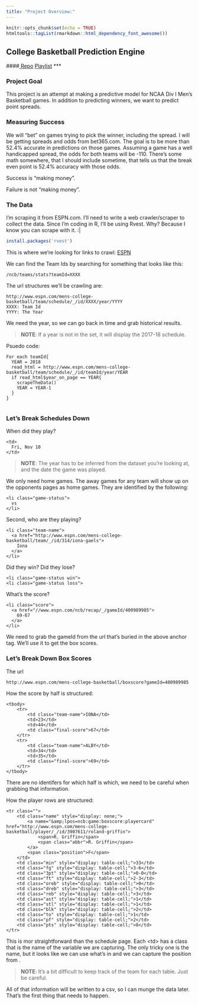 ```yaml
---
title: "Project Overview:"
---
```


```r
knitr::opts_chunk$set(echo = TRUE)
htmltools::tagList(rmarkdown::html_dependency_font_awesome())
```

## College Basketball Prediction Engine
####[<i class="fa fa-github fa-lg"></i> Repo](https://github.com/DavidDoesData/cbbpa)       [<i class="fa fa-youtube-play fa-lg"></i> Playlist](https://www.youtube.com/playlist?list=PLuMZyjodYY6T9WM2Opa_-vwig970tYA5_)
***

### Project Goal

This project is an attempt at making a predictive model for NCAA Div I Men's Basketball games. In addition to predicting winners, we want to predict point spreads. 

### Measuring Success
We will "bet" on games trying to pick the winner, including the spread. I will be getting spreads and odds from bet365.com. The goal is to be more than 52.4% accurate in predictions on those games. Assuming a game has a well handicapped spread, the odds for both teams will be -110. There's some math somewhere, that I should include sometime, that tells us that the break even point is 52.4% accuracy with those odds.

Success is "making money".

Failure is not "making money".

### The Data

I'm scraping it from ESPN.com. I'll need to write a web crawler/scraper to collect the data. Since I'm coding in R, I'll be using Rvest. Why? Because I know you can scrape with it. :|


```R
install.packages('rvest')
```

This is where we're looking for links to crawl: [ESPN](http://www.espn.com/mens-college-basketball/teams)

We can find the Team Ids by searching for something that looks like this:
```
/ncb/teams/stats?teamId=XXXX
```

The url structures we'll be crawling are:
```
http://www.espn.com/mens-college-basketball/team/schedule/_/id/XXXX/year/YYYY
XXXX: Team Id
YYYY: The Year
```
We need the year, so we can go back in time and grab historical results.

> **NOTE**: If a year is not in the set, it will display the 2017-18 schedule.

Psuedo code:
```
For each teamId{ 
  YEAR = 2018
  read_html = http://www.espn.com/mens-college-basketball/team/schedule/_/id/teamId/year/YEAR
  if read_html$year_on_page == YEAR{
    scrapeTheData()
    YEAR = YEAR-1
  }
}
  
```

### Let's Break Schedules Down
When did they play?
```
<td>
  Fri, Nov 10
</td>
```
> **NOTE**: The year has to be inferred from the dataset you're looking at, and the date the game was played.

We only need home games. The away games for any team will show up on the opponents pages as home games. They are identified by the following:
```
<li class="game-status">
  vs
</li>
```

Second, who are they playing?
```
<li class="team-name">
  <a href="http://www.espn.com/mens-college-basketball/team/_/id/314/iona-gaels">
    Iona
  </a>
</li>
```

Did they win? Did they lose?
```
<li class="game-status win">
<li class="game-status loss">
```

What's the score?
```
<li class="score">
  <a href="//www.espn.com/ncb/recap/_/gameId/400989985">
    69-67
  </a>
</li>
```

We need to grab the gameId from the url that's buried in the above anchor tag. We'll use it to get the box scores.


### Let's Break Down Box Scores
The url
```
http://www.espn.com/mens-college-basketball/boxscore?gameId=400989985
```

How the score by half is structured:
```
<tbody>
	<tr>
		<td class="team-name">IONA</td>
		<td>23</td>
		<td>44</td>
		<td class="final-score">67</td>
	</tr>
	<tr>
		<td class="team-name">ALBY</td>
		<td>34</td>
		<td>35</td>
		<td class="final-score">69</td>
	</tr>
</tbody>
```
There are no identifers for which half is which, we need to be careful when grabbing that information.

How the player rows are structured:
```
<tr class="">
	<td class="name" style="display: none;">
		<a name="&amp;lpos=ncb:game:boxscore:playercard" href="http://www.espn.com/mens-college-basketball/player/_/id/3907611/roland-griffin">
			<span>R. Griffin</span>
			<span class="abbr">R. Griffin</span>
		</a>
		<span class="position">F</span>
	</td>
	<td class="min" style="display: table-cell;">33</td>
	<td class="fg" style="display: table-cell;">3-6</td>
	<td class="3pt" style="display: table-cell;">0-0</td>
	<td class="ft" style="display: table-cell;">2-3</td>
	<td class="oreb" style="display: table-cell;">0</td>
	<td class="dreb" style="display: table-cell;">3</td>
	<td class="reb" style="display: table-cell;">3</td>
	<td class="ast" style="display: table-cell;">1</td>
	<td class="stl" style="display: table-cell;">1</td>
	<td class="blk" style="display: table-cell;">2</td>
	<td class="to" style="display: table-cell;">1</td>
	<td class="pf" style="display: table-cell;">2</td>
	<td class="pts" style="display: table-cell;">8</td>
</tr>
```
This is mor straightforward than the schedule page. Each \<td> has a class that is the name of the variable we are capturing. The only tricky one is the name, but it looks like we can use what's in <span class="abbr"> and we can capture the position from <span class="position">.

> **NOTE**: It's a bit difficult to keep track of the team for each table. Just be careful.

All of that information will be written to a csv, so I can munge the data later. That's the first thing that needs to happen.
